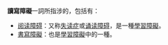 '''讀寫障礙'''一詞所指涉的，包括有：
*[[阅读障碍|阅读障碍]]：又称[[失读症|失读症]]或[[诵读障碍|诵读障碍]]，是一種[[學習障礙|學習障礙]]。
*[[書寫障礙|書寫障礙]]：也是[[學習障礙|學習障礙]]中的一種。

{{Disambig|cat=四字作品消歧义}}